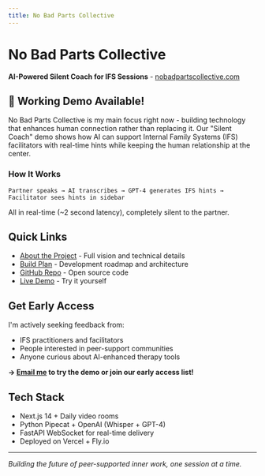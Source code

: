 ```yaml
---
title: No Bad Parts Collective
---
```


# No Bad Parts Collective

**AI-Powered Silent Coach for IFS Sessions** - [nobadpartscollective.com](https://nobadpartscollective.com)

## 🎥 Working Demo Available!

No Bad Parts Collective is my main focus right now - building technology that enhances human connection rather than replacing it. Our "Silent Coach" demo shows how AI can support Internal Family Systems (IFS) facilitators with real-time hints while keeping the human relationship at the center.

### How It Works

```
Partner speaks → AI transcribes → GPT-4 generates IFS hints → Facilitator sees hints in sidebar
```

All in real-time (~2 second latency), completely silent to the partner.

## Quick Links

- [About the Project](./about) - Full vision and technical details
- [Build Plan](./build-plan) - Development roadmap and architecture
- [GitHub Repo](https://github.com/charlieellington/no-bad-parts) - Open source code
- [Live Demo](https://nobadpartscollective.com) - Try it yourself

## Get Early Access

I'm actively seeking feedback from:
- IFS practitioners and facilitators
- People interested in peer-support communities
- Anyone curious about AI-enhanced therapy tools

**→ [Email me](mailto:charliee+nobadparts@gmail.com) to try the demo or join our early access list!**

## Tech Stack

- Next.js 14 + Daily video rooms
- Python Pipecat + OpenAI (Whisper + GPT-4)
- FastAPI WebSocket for real-time delivery
- Deployed on Vercel + Fly.io

---

*Building the future of peer-supported inner work, one session at a time.*
